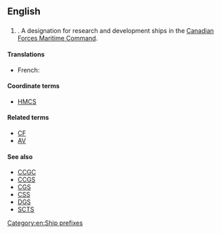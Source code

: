 {{wikipedia|Ship prefix}}
==English==
{{wikipedia}}
==={{initialism}}===
{{en-initialism}}
# {{initialism of|Canadian Forces Auxiliary Vessel}}. A designation for research and development ships in the [[w:Canadian Forces Maritime Command|Canadian Forces Maritime Command]].

====Translations====
{{trans-top}}
* French: {{t-|fr|NAFC}}
{{trans-mid}}
{{trans-bottom}}

====Coordinate terms====
* [[HMCS]]

====Related terms====
* [[CF]]
* [[AV]]

====See also====
* [[CCGC]]
* [[CCGS]]
* [[CGS]]
* [[CSS]]
* [[DGS]]
* [[SCTS]]

[[Category:en:Ship prefixes]]
